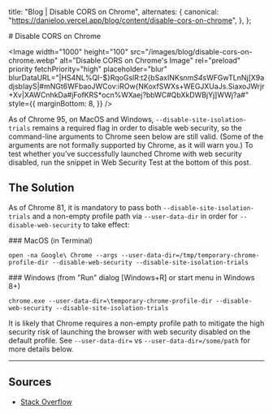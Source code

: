 
  title: "Blog | Disable CORS on Chrome",
  alternates: {
    canonical:
      "https://danieloo.vercel.app/blog/content/disable-cors-on-chrome",
  },
};

<BlogNav date="February 11, 2024" neededTime={2}>
  # Disable CORS on Chrome

  <Image
    width="1000"
    height="100"
    src="/images/blog/disable-cors-on-chrome.webp"
    alt="Disable CORS on Chrome's Image"
    rel="preload"
    priority
    fetchPriority="high"
    placeholder="blur"
    blurDataURL="|HS4NL%QI-$}RqoGslR:t2{bSaxINKs*nmS4s*WFGwTLnNj[X9adjsbIayS|#mNGt6WFbaoJWCov:iROw{NKoxfSWXs+WEGJXUaJs.SiaxoJWrjr+Xv|XAWCnhkDa#jFofKRS*ocn%WXaej?bbWC#QbXkDWBjYj]WWj?a#"
    style={{
      marginBottom: 8,
    }}
  />
</BlogNav>

As of Chrome 95, on MacOS and Windows, `--disable-site-isolation-trials` remains a required flag
in order to disable web security, so the command-line arguments to
Chrome seen below are still valid. (Some of the arguments are not
formally supported by Chrome, as it will warn you.) To test whether
you&apos;ve successfully launched Chrome with web security disabled,
run the snippet in Web Security Test at the bottom of this post.

## The Solution

As of Chrome 81, it is mandatory to pass both `--disable-site-isolation-trials` and a non-empty profile
path via `--user-data-dir` in order for `--disable-web-security` to take effect:

<Box marginBottom={4}>
### MacOS (in Terminal)

`open -na Google\ Chrome --args
  --user-data-dir=/tmp/temporary-chrome-profile-dir --disable-web-security
  --disable-site-isolation-trials`

</Box>

<Box marginBottom={4}>
### Windows (from &quot;Run&quot; dialog [Windows+R] or start menu in Windows 8+)

`chrome.exe --user-data-dir=\temporary-chrome-profile-dir
            --disable-web-security --disable-site-isolation-trials`

</Box>

It is likely that Chrome requires a non-empty profile
path to mitigate the high security risk of launching the browser with
web security disabled on the default profile. See `--user-data-dir=` vs `--user-data-dir=/some/path` for more details below.

<Box marginY={4}>

---

</Box>

## Sources

- [Stack Overflow](https://stackoverflow.com/questions/35432749/disable-web-security-in-chrome-48)
